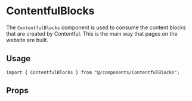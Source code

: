 
<Meta title="components/ContentfulBlocks" component={ContentfulBlocks} />

# ContentfulBlocks

The `ContentfulBlocks` component is used to consume the content blocks that are created by Contentful. This is the main way that pages on the website are built.

## Usage

```tsx
import { ContentfulBlocks } from "@/components/ContentfulBlocks";
```

## Props

<ArgsTable component={ContentfulBlocks} />
